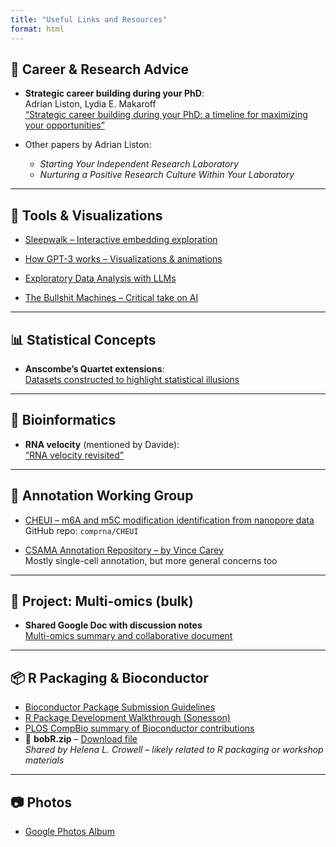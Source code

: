 ```yaml
---
title: "Useful Links and Resources"
format: html
---
```


## 💼 Career & Research Advice

- **Strategic career building during your PhD**:  
  Adrian Liston, Lydia E. Makaroff  
  ["Strategic career building during your PhD: a timeline for maximizing your opportunities"](https://onlinelibrary.wiley.com/doi/10.1111/imcb.12668)

- Other papers by Adrian Liston:
  - *Starting Your Independent Research Laboratory*
  - *Nurturing a Positive Research Culture Within Your Laboratory*

---

## 🧭 Tools & Visualizations

- [Sleepwalk – Interactive embedding exploration](https://anders-biostat.github.io/sleepwalk/)

- [How GPT-3 works – Visualizations & animations](https://jalammar.github.io/how-gpt3-works-visualizations-animations/)

- [Exploratory Data Analysis with LLMs](https://chiraaggohel.com/posts/llms-eda/)

- [The Bullshit Machines – Critical take on AI](https://thebullshitmachines.com/)

---

## 📊 Statistical Concepts

- **Anscombe’s Quartet extensions**:  
  [Datasets constructed to highlight statistical illusions](https://stats.stackexchange.com/questions/80196/datasets-constructed-for-a-purpose-similar-to-that-of-anscombes-quartet)

---

## 🧬 Bioinformatics

- **RNA velocity** (mentioned by Davide):  
  ["RNA velocity revisited"](https://genomebiology.biomedcentral.com/articles/10.1186/s13059-023-03065-x)
  
---

## 🧪 Annotation Working Group

- [CHEUI – m6A and m5C modification identification from nanopore data](https://github.com/comprna/CHEUI)  
  GitHub repo: `comprna/CHEUI`

- [CSAMA Annotation Repository – by Vince Carey](https://github.com/vjcitn/CSAMA_annotation)  
  Mostly single-cell annotation, but more general concerns too

---

## 🔬 Project: Multi-omics (bulk)

- **Shared Google Doc with discussion notes**  
  [Multi-omics summary and collaborative document](https://docs.google.com/document/d/1RHyM1oFmxOUkCbE-dAvhgOS4Nue8RQ8A6YBi_YdjGpo/edit?usp=sharing)

---

## 📦 R Packaging & Bioconductor

- [Bioconductor Package Submission Guidelines](https://contributions.bioconductor.org/bioconductor-package-submissions.html)
- [R Package Development Walkthrough (Sonesson)](https://csoneson.github.io/PackagingLecture2024/packaging-code.html)
- [PLOS CompBio summary of Bioconductor contributions](https://journals.plos.org/ploscompbiol/article?id=10.1371/journal.pcbi.1012856)
- 📁 **bobR.zip** – [Download file](lectures/bobR.zip)  
  *Shared by Helena L. Crowell – likely related to R packaging or workshop materials*
 
---

## 📷 Photos

- [Google Photos Album](https://photos.app.goo.gl/epZm6WksKSujuTxJ9)

